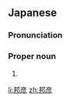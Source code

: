 ==Japanese==
{{ja-kanjitab|くに|ひこ}}

===Pronunciation===
{{ja-pron|くにひこ}}

===Proper noun===
{{ja-pos|proper|くにひこ}}

# {{given name|male|lang=ja|sort=くにひこ}}

[[li:邦彦]]
[[zh:邦彦]]